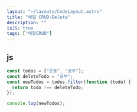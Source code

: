 ```yaml
---
layout: "~/layouts/CodeLayout.astro"
title: "배열 CRUD-Delete"
description: ""
isJS: true
tags: ["배열CRUD"]
---
```


## js

```js
const todos = ["운동", "공부"];
const deleteTodo = "공부";
const newTodos = todos.filter(function (todo) {
  return todo !== deleteTodo;
});

console.log(newTodos);
```
